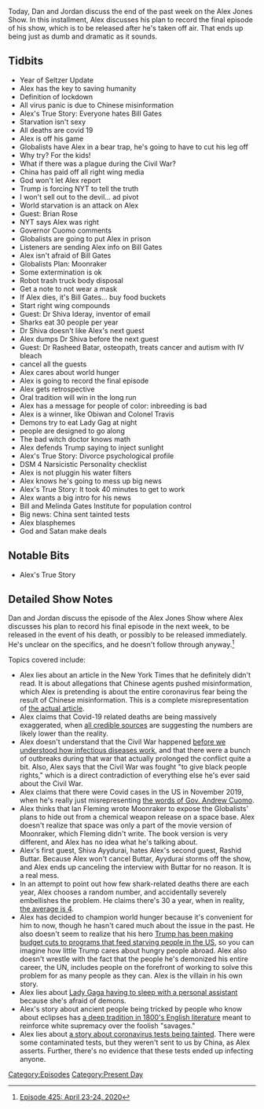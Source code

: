 {{DEFAULTSORT:
    #_EPISODE_0425:April 23-24, 2020
}}{{Episode
    | title             = April 23-24, 2020
    | caption           = Listen to this episode on [https://knowledgefight.libsyn.com/425-april-23-24-2020 Libsyn] [https://open.spotify.com/episode/2aVYReHe8I8zLDfodNYXuD Spotify], Read the [[Transcript/425: April 23-24, 2020|Unofficial Transcript]], View discussion on [https://reddit.com/g8u0zv Reddit]
    | episodeNumber     = 425
    | length            = 02:41:44
    | airDate           = April 27, 2020
    | coverageStartDate = April 23, 2020
    | coverageEndDate   = April 24, 2020
    | episodeType       = [[:Category:Present Day|Present Day]]
    | appearance        = [[Bill Gates]], [[Brian Rose]], [[Andrew Cuomo]], [[Dr Shiva Ideray]], [[Dr Rasheed Batar]], [[Melinda Gates]]
    | beverage          = Bubblr Passion Fruit Wonder
    | oocDrop           = The New World Order sucks
    | previousEpisode   = [[424: April 21-22, 2020]]
    | nextEpisode       = [[426: April 27-28, 2020]]
}}

{{Stub}}

Today, Dan and Jordan discuss the end of the past week on the Alex Jones Show. In this installment, Alex discusses his plan to record the final episode of his show, which is to be released after he's taken off air. That ends up being just as dumb and dramatic as it sounds.

==Tidbits==

*Year of Seltzer Update
*Alex has the key to saving humanity
*Definition of lockdown
*All virus panic is due to Chinese misinformation
*Alex's True Story: Everyone hates Bill Gates
*Starvation isn't sexy
*All deaths are covid 19
*Alex is off his game
*Globalists have Alex in a bear trap, he's going to have to cut his leg off
*Why try? For the kids!
*What if there was a plague during the Civil War?
*China has paid off all right wing media
*God won't let Alex report
*Trump is forcing NYT to tell the truth
*I won't sell out to the devil... ad pivot
*World starvation is an attack on Alex
*Guest: Brian Rose
*NYT says Alex was right
*Governor Cuomo comments
*Globalists are going to put Alex in prison
*Listeners are sending Alex info on Bill Gates
*Alex isn't afraid of Bill Gates
*Globalists Plan: Moonraker
*Some extermination is ok
*Robot trash truck body disposal
*Get a note to not wear a mask
*If Alex dies, it's Bill Gates... buy food buckets
*Start right wing compounds
*Guest: Dr Shiva Ideray, inventor of email
*Sharks eat 30 people per year
*Dr Shiva doesn't like Alex's next guest
*Alex dumps Dr Shiva before the next guest
*Guest: Dr Rasheed Batar, osteopath, treats cancer and autism with IV bleach
*cancel all the guests
*Alex cares about world hunger
*Alex is going to record the final episode
*Alex gets retrospective
*Oral tradition will win in the long run
*Alex has a message for people of color: inbreeding is bad
*Alex is a winner, like Obiwan and Colonel Travis
*Demons try to eat Lady Gag at night
*people are designed to go along
*The bad witch doctor knows math
*Alex defends Trump saying to inject sunlight
*Alex's True Story: Divorce psychological profile
*DSM 4 Narsicistic Personality checklist
*Alex is not pluggin his water filters
*Alex knows he's going to mess up big news
*Alex's True Story: It took 40 minutes to get to work
*Alex wants a big intro for his news
*Bill and Melinda Gates Institute for population control
*Big news: China sent tainted tests
*Alex blasphemes
*God and Satan make deals

==Notable Bits==

*Alex's True Story

==Detailed Show Notes==

Dan and Jordan discuss the episode of the Alex Jones Show where Alex discusses his plan to record his final episode in the next week, to be released in the event of his death, or possibly to be released immediately. He's unclear on the specifics, and he doesn't follow through anyway.<ref>[https://knowledgefight.com/research/2020/5/3/episode-425-april-23-24-2020 Episode 425: April 23-24, 2020]</ref>

Topics covered include:

*Alex lies about an article in the New York Times that he definitely didn't read. It is about allegations that Chinese agents pushed misinformation, which Alex is pretending is about the entire coronavirus fear being the result of Chinese misinformation. This is a complete misrepresentation of [https://www.nytimes.com/2020/04/22/us/politics/coronavirus-china-disinformation.html the actual article].
*Alex claims that Covid-19 related deaths are being massively exaggerated, when [https://www.factcheck.org/2020/04/social-media-posts-make-baseless-claim-on-covid-19-death-toll/ all credible sources] are suggesting the numbers are likely lower than the reality.
*Alex doesn't understand that the Civil War happened [https://www.ncbi.nlm.nih.gov/pubmed/8513069 before we understood how infectious diseases work], and that there were a bunch of outbreaks during that war that actually prolonged the conflict quite a bit. Also, Alex says that the Civil War was fought "to give black people rights," which is a direct contradiction of everything else he's ever said about the Civil War.
*Alex claims that there were Covid cases in the US in November 2019, when he's really just misrepresenting [https://www.realclearpolitics.com/video/2020/04/24/cuomo_the_coronavirus_that_came_to_new_york_did_not_come_from_china_it_came_from_europe.html the words of Gov. Andrew Cuomo].
*Alex thinks that Ian Fleming wrote Moonraker to expose the Globalists' plans to hide out from a chemical weapon release on a space base. Alex doesn't realize that space was only a part of the movie version of Moonraker, which Fleming didn't write. The book version is very different, and Alex has no idea what he's talking about.
*Alex's first guest, Shiva Ayydurai, hates Alex's second guest, Rashid Buttar. Because Alex won't cancel Buttar, Ayydurai storms off the show, and Alex ends up canceling the interview with Buttar for no reason. It is a real mess.
*In an attempt to point out how few shark-related deaths there are each year, Alex chooses a random number, and accidentally severely embellishes the problem. He claims there's 30 a year, when in reality, [https://www.usatoday.com/story/news/nation/2020/01/21/shark-attacks-were-down-again-2019-only-2-deaths-worldwide/4502604002/ the average is 4].
*Alex has decided to champion world hunger because it's convenient for him to now, though he hasn't cared much about the issue in the past. He also doesn't seem to realize that his hero [https://www.cbpp.org/research/food-assistance/presidents-2021-budget-would-cut-food-assistance-for-millions-and-radically Trump has been making budget cuts to programs that feed starving people in the US], so you can imagine how little Trump cares about hungry people abroad. Alex also doesn't wrestle with the fact that the people he's demonized his entire career, the UN, includes people on the forefront of working to solve this problem for as many people as they can. Alex is the villain in his own story.
*Alex lies about [https://www.businessinsider.com/personal-assistant-who-says-lady-gaga-made-her-sleep-in-her-bed-will-get-her-day-in-court-2013-9 Lady Gaga having to sleep with a personal assistant] because she's afraid of demons.
*Alex's story about ancient people being tricked by people who know about eclipses has [https://books.google.com/books/about/The_Savage_in_Literature.html?id=E2jADAAAQBAJ a deep tradition in 1800's English literature] meant to reinforce white supremacy over the foolish "savages."
*Alex lies about [https://arstechnica.com/science/2020/04/cdcs-failed-coronavirus-tests-were-tainted-with-coronavirus-feds-confirm/ a story about coronavirus tests being tainted]. There were some contaminated tests, but they weren't sent to us by China, as Alex asserts. Further, there's no evidence that these tests ended up infecting anyone.

[[Category:Episodes]]
[[Category:Present Day]]

